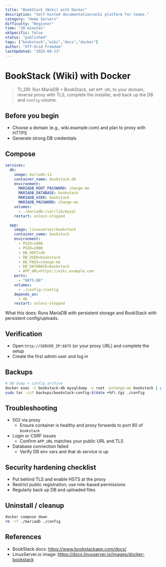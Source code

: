 ```yaml
---
title: "BookStack (Wiki) with Docker"
description: "Self-hosted documentation/wiki platform for teams."
category: "Home Servers"
difficulty: "Beginner"
time: "20 minutes"
ukSpecific: false
status: "published"
tags: ["bookstack","wiki","docs","docker"]
author: "Off-Grid Freedom"
lastUpdated: "2025-08-13"
---
```


# BookStack (Wiki) with Docker

> TL;DR: Run MariaDB + BookStack, set `APP_URL` to your domain, reverse proxy with TLS, complete the installer, and back up the DB and `config` volume.

## Before you begin
- Choose a domain (e.g., wiki.example.com) and plan to proxy with HTTPS
- Generate strong DB credentials

## Compose

```yaml
services:
  db:
    image: mariadb:11
    container_name: bookstack-db
    environment:
      MARIADB_ROOT_PASSWORD: change-me
      MARIADB_DATABASE: bookstack
      MARIADB_USER: bookstack
      MARIADB_PASSWORD: change-me
    volumes:
      - ./mariadb:/var/lib/mysql
    restart: unless-stopped

  app:
    image: linuxserver/bookstack
    container_name: bookstack
    environment:
      - PUID=1000
      - PGID=1000
      - DB_HOST=db
      - DB_USER=bookstack
      - DB_PASS=change-me
      - DB_DATABASE=bookstack
      - APP_URL=https://wiki.example.com
    ports:
      - "6875:80"
    volumes:
      - ./config:/config
    depends_on:
      - db
    restart: unless-stopped
```

What this does: Runs MariaDB with persistent storage and BookStack with persistent config/uploads.

## Verification
- Open `http://SERVER_IP:6875` (or your proxy URL) and complete the setup
- Create the first admin user and log in

## Backups
```bash
# DB dump + config archive
docker exec -t bookstack-db mysqldump -u root -pchange-me bookstack | gzip > backups/bookstack-db-$(date +%F).sql.gz
sudo tar -czf backups/bookstack-config-$(date +%F).tgz ./config
```

## Troubleshooting
- 502 via proxy
  - Ensure container is healthy and proxy forwards to port 80 of `bookstack`
- Login or CSRF issues
  - Confirm `APP_URL` matches your public URL and TLS
- Database connection failed
  - Verify DB env vars and that `db` service is up

## Security hardening checklist
- Put behind TLS and enable HSTS at the proxy
- Restrict public registration; use role-based permissions
- Regularly back up DB and uploaded files

## Uninstall / cleanup
```bash
docker compose down
rm -rf ./mariadb ./config
```

## References
- BookStack docs: https://www.bookstackapp.com/docs/
- LinuxServer.io image: https://docs.linuxserver.io/images/docker-bookstack
